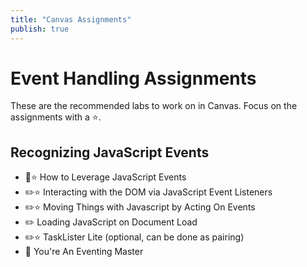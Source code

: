 ```yaml
---
title: "Canvas Assignments"
publish: true
---
```


# Event Handling Assignments

These are the recommended labs to work on in Canvas. Focus on the assignments with a ⭐.

## Recognizing JavaScript Events
- 📖⭐️ How to Leverage JavaScript Events
- ✏️⭐️ Interacting with the DOM via JavaScript Event Listeners
- ✏️⭐️ Moving Things with Javascript by Acting On Events
- ✏️ Loading JavaScript on Document Load
- ✏️⭐️ TaskLister Lite (optional, can be done as pairing)
- 📖 You're An Eventing Master

